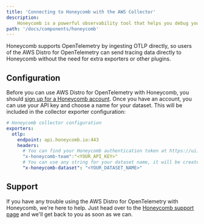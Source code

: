```yaml
---
title: 'Connecting to Honeycomb with the AWS Collector'
description:
    Honeycomb is a powerful observability tool that helps you debug your entire production app stack. Honeycomb supports several contributors to the OTEL project. Honeycomb can receive your OpenTelemetry data directly from AWS.
path: '/docs/components/honeycomb'
---
```


Honeycomb supports OpenTelemetry by ingesting OTLP directly, so users of
the AWS Distro for OpenTelemetry can send tracing data directly to Honeycomb
without the need for extra exporters or other plugins.

## Configuration

Before you can use AWS Distro for OpenTelemetry with Honeycomb, you should 
[sign up for a Honeycomb account](https://ui.honeycomb.io/signup). Once you
have an account, you can use your API key and choose a name for your dataset.
This will be included in the collector exporter configuration:

```yaml
# Honeycomb collector configuration
exporters:
  otlp:
    endpoint: api.honeycomb.io:443
    headers:
      # You can find your Honeycomb authentication token at https://ui.honeycomb.io/account
      "x-honeycomb-team":"<YOUR_API_KEY>"
      # You can use any string for your dataset name, it will be created if it doesn't exist.
      "x-honeycomb-dataset": "<YOUR_DATASET_NAME>"
```

## Support

If you have any trouble using the AWS Distro for OpenTelemetry with Honeycomb, we're
here to help. Just head over to the [Honeycomb support page](https://www.honeycomb.io/support/)
and we'll get back to you as soon as we can.